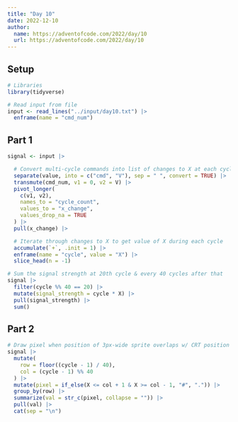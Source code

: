 ```yaml
---
title: "Day 10"
date: 2022-12-10
author:
  name: https://adventofcode.com/2022/day/10
  url: https://adventofcode.com/2022/day/10
---
```


## Setup

```r
# Libraries
library(tidyverse)

# Read input from file
input <- read_lines("../input/day10.txt") |>
  enframe(name = "cmd_num")
```

## Part 1

```r
signal <- input |>

  # Convert multi-cycle commands into list of changes to X at each cycle
  separate(value, into = c("cmd", "V"), sep = " ", convert = TRUE) |>
  transmute(cmd_num, v1 = 0, v2 = V) |>
  pivot_longer(
    c(v1, v2),
    names_to = "cycle_count",
    values_to = "x_change",
    values_drop_na = TRUE
  ) |>
  pull(x_change) |>

  # Iterate through changes to X to get value of X during each cycle
  accumulate(`+`, .init = 1) |>
  enframe(name = "cycle", value = "X") |>
  slice_head(n = -1)
```

```r
# Sum the signal strength at 20th cycle & every 40 cycles after that
signal |>
  filter(cycle %% 40 == 20) |>
  mutate(signal_strength = cycle * X) |>
  pull(signal_strength) |>
  sum()
```

## Part 2

```r
# Draw pixel when position of 3px-wide sprite overlaps w/ CRT position
signal |>
  mutate(
    row = floor((cycle - 1) / 40),
    col = (cycle - 1) %% 40
  ) |>
  mutate(pixel = if_else(X <= col + 1 & X >= col - 1, "#", ".")) |>
  group_by(row) |>
  summarize(val = str_c(pixel, collapse = "")) |>
  pull(val) |>
  cat(sep = "\n")
```
